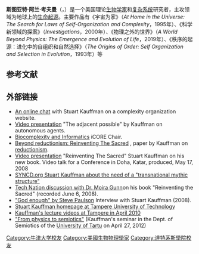 {{Infobox scientist
| name    = 斯图亚特·考夫曼<br>Stuart Kauffman
| image   = Stuart Kauffman.jpg
| caption = 斯图亚特·考夫曼，2010年4月
| birth_date   = {{Birth date and age|1939|9|28|mf=yes}}
| birth_place  = 
| death_date   = 
| death_place  = 
}}
'''斯图亚特·阿兰·考夫曼'''（{{lang-en|Stuart Alan Kauffman}}，{{bd|1939年|9月28日|catIdx=Kauffman}}）是一个美国理论[[生物学家|生物学家]]和[[复杂系统|复杂系统]]研究者，主攻领域为地球上的[[生命起源|生命起源]]。主要作品有《宇宙为家》（''At Home in the Universe: The Search for Laws of Self-Organization and Complexity''，1995年）、《科学新领域的探案》（''Investigations''，2000年）、《物理之外的世界》（''A World Beyond Physics: The Emergence and Evolution of Life''，2019年）、《秩序的起源：进化中的自组织和自然选择》（''The Origins of Order: Self Organization and Selection in Evolution''，1993年）等

==参考文献==
{{reflist}}

==外部链接==
* [http://www.iscid.org/stuartkauffman-chat.php An online chat] {{Wayback|url=http://www.iscid.org/stuartkauffman-chat.php |date=20080513005302 }} with Stuart Kauffman on a complexity organization website.
* [http://www.edge.org/conversation/the-adjacent-possible Video presentation] {{Wayback|url=http://www.edge.org/conversation/the-adjacent-possible |date=20210117161828 }} "The adjacent possible" by Kauffman on autonomous agents. 
* [https://web.archive.org/web/20150716094224/http://ibi.ucalgary.ca/ Biocomplexity and Informatics] iCORE Chair.
* [http://www.edge.org/3rd_culture/kauffman06/kauffman06_index.html Beyond reductionism: Reinventing The Sacred] {{Wayback|url=http://www.edge.org/3rd_culture/kauffman06/kauffman06_index.html |date=20210126071013 }}, paper by Kauffman on [[reductionism|reductionism]].
* [https://web.archive.org/web/20110128194803/http://blip.tv/file/916783 Video presentation] "Reinventing The Sacred" Stuart Kauffman on his new book. Video talk for a Conference in Doha, Katar, produced, May 17, 2008 {{Dead link|date=August 2013}}
* [http://www.syncd.org/pages/Stuart_Kauffman_interviewed_by_Ulrike_Reinhard.htm SYNCD.org Stuart Kauffman</strong> about the need of a "transnational mythic structure"] {{Wayback|url=http://www.syncd.org/pages/Stuart_Kauffman_interviewed_by_Ulrike_Reinhard.htm |date=20170225014346 }}
* [https://web.archive.org/web/20120511115601/http://itc.conversationsnetwork.org/shows/detail3699.html Tech Nation discussion with Dr. Moira Gunn]on his book "Reinventing the Sacred" (recorded June 6, 2008).
* [http://www.salon.com/env/atoms_eden/2008/11/19/stuart_kauffman/ "God enough" by Steve Paulson] {{Wayback|url=http://www.salon.com/env/atoms_eden/2008/11/19/stuart_kauffman/ |date=20090513183453 }} Interview with Stuart Kauffman (2008).
* [https://web.archive.org/web/20130316012335/http://www.cs.tut.fi/sgn/csb/Kauffman/ Stuart Kauffman homepage at Tampere University of Technology]
* [https://web.archive.org/web/20130920075317/http://csb.cs.tut.fi/stu_news.php Kauffman's lecture videos at Tampere in April 2010]
* [http://uttv.ee/naita?id=11059 "From physics to semiotics"] {{Wayback|url=http://uttv.ee/naita?id=11059 |date=20210117025812 }} (Kauffman's seminar in the Dept. of Semiotics of the [[University_of_Tartu|University of Tartu]] on April 27, 2012)

{{第一推动丛书}}
{{Authority control}}
{{DEFAULTSORT: Kauffman, Stuart}}

[[Category:牛津大学校友|Category:牛津大学校友]]
[[Category:美國生物物理學家|Category:美國生物物理學家]]
[[Category:達特茅斯學院校友|Category:達特茅斯學院校友]]